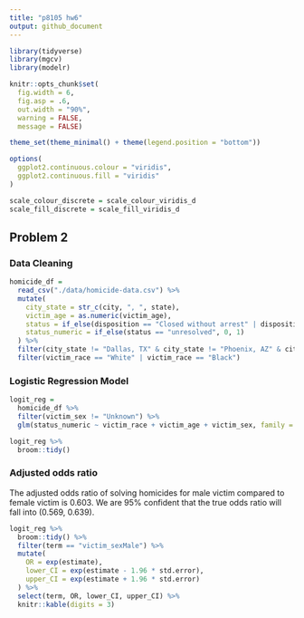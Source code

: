 ```yaml
---
title: "p8105 hw6"
output: github_document
---
```


```r
library(tidyverse)
library(mgcv)
library(modelr)

knitr::opts_chunk$set(
  fig.width = 6,
  fig.asp = .6,
  out.width = "90%",
  warning = FALSE,
  message = FALSE)

theme_set(theme_minimal() + theme(legend.position = "bottom"))

options(
  ggplot2.continuous.colour = "viridis",
  ggplot2.continuous.fill = "viridis"
)

scale_colour_discrete = scale_colour_viridis_d
scale_fill_discrete = scale_fill_viridis_d
```

## Problem 2 

### Data Cleaning 

```r
homicide_df =
  read_csv("./data/homicide-data.csv") %>% 
  mutate(
    city_state = str_c(city, ", ", state),
    victim_age = as.numeric(victim_age),
    status = if_else(disposition == "Closed without arrest" | disposition == "Open/No arrest", "unresolved", "resolved"),
    status_numeric = if_else(status == "unresolved", 0, 1)
  ) %>% 
  filter(city_state != "Dallas, TX" & city_state != "Phoenix, AZ" & city_state != "Kansas, MO" & city_state != "Tusla, AL") %>% 
  filter(victim_race == "White" | victim_race == "Black")
```

### Logistic Regression Model
```r
logit_reg =
  homicide_df %>% 
  filter(victim_sex != "Unknown") %>% 
  glm(status_numeric ~ victim_race + victim_age + victim_sex, family = binomial(link='logit') , data = .)

logit_reg %>% 
  broom::tidy()
```

### Adjusted odds ratio 
The adjusted odds ratio of solving homicides for male victim compared to female victim is 0.603. We are 95% confident that the true odds ratio will fall into (0.569, 0.639).
```r
logit_reg %>% 
  broom::tidy() %>% 
  filter(term == "victim_sexMale") %>%
  mutate(
    OR = exp(estimate),
    lower_CI = exp(estimate - 1.96 * std.error),
    upper_CI = exp(estimate + 1.96 * std.error)
  ) %>% 
  select(term, OR, lower_CI, upper_CI) %>% 
  knitr::kable(digits = 3)
```




